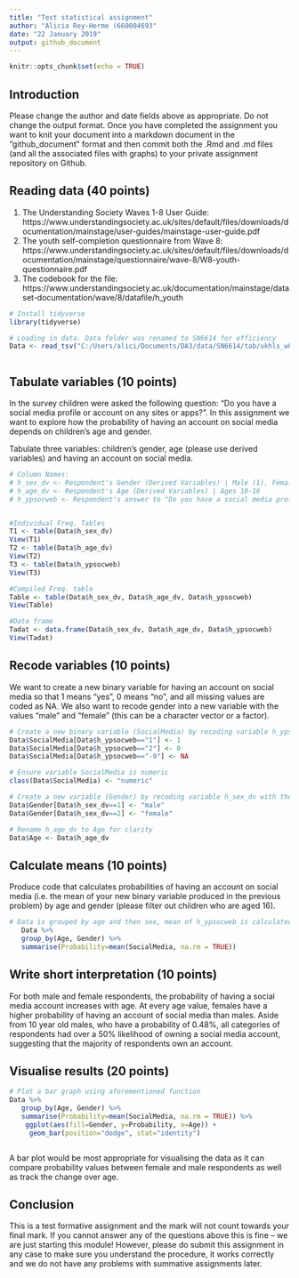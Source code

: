 ```yaml
---
title: "Test statistical assignment"
author: "Alicia Rey-Herme (660004693"
date: "22 January 2019"
output: github_document
---
```


```r
knitr::opts_chunk$set(echo = TRUE)
```

## Introduction

Please change the author and date fields above as appropriate. Do not change the output format. Once you have completed the assignment you want to knit your document into a markdown document in the "github_document" format and then commit both the .Rmd and .md files (and all the associated files with graphs) to your private assignment repository on Github.


## Reading data (40 points)

1) The Understanding Society Waves 1-8 User Guide: https://www.understandingsociety.ac.uk/sites/default/files/downloads/documentation/mainstage/user-guides/mainstage-user-guide.pdf
2) The youth self-completion questionnaire from Wave 8: https://www.understandingsociety.ac.uk/sites/default/files/downloads/documentation/mainstage/questionnaire/wave-8/W8-youth-questionnaire.pdf
3) The codebook for the file: https://www.understandingsociety.ac.uk/documentation/mainstage/dataset-documentation/wave/8/datafile/h_youth

```r

# Install tidyverse
library(tidyverse)

# Loading in data. Data folder was renamed to SN6614 for efficiency
Data <- read_tsv("C:/Users/alici/Documents/DA3/data/SN6614/tab/ukhls_w8/h_youth.tab")



```


## Tabulate variables (10 points)

In the survey children were asked the following question: "Do you have a social media profile or account on any sites or apps?". In this assignment we want to explore how the probability of having an account on social media depends on children's age and gender.

Tabulate three variables: children's gender, age (please use derived variables) and having an account on social media.

```r
# Column Names:
# h_sex_dv <- Respondent's Gender (Derived Variables) | Male (1), Female (2), NA (-9)
# h_age_dv <- Respondent's Age (Derived Variables) | Ages 10-16
# h_ypsocweb <- Respondent's answer to "Do you have a social media profile or account on any sites or apps? | Yes (1), No (2), NA (-9)


#Individual Freq. Tables
T1 <- table(Data$h_sex_dv)
View(T1)
T2 <- table(Data$h_age_dv)
View(T2)
T3 <- table(Data$h_ypsocweb)
View(T3)

#Compiled Freq. table
Table <- table(Data$h_sex_dv, Data$h_age_dv, Data$h_ypsocweb)
View(Table)

#Data frame
Tadat <- data.frame(Data$h_sex_dv, Data$h_age_dv, Data$h_ypsocweb)
View(Tadat)

```

## Recode variables (10 points)

We want to create a new binary variable for having an account on social media so that 1 means "yes", 0 means "no", and all missing values are coded as NA. We also want to recode gender into a new variable with the values "male" and "female" (this can be a character vector or a factor).

```r
# Create a new binary variable (SocialMedia) by recoding variable h_ypsocweb so that 1 means "yes", 0 means "no", missing values as NA
Data$SocialMedia[Data$h_ypsocweb=="1"] <- 1
Data$SocialMedia[Data$h_ypsocweb=="2"] <- 0
Data$SocialMedia[Data$h_ypsocweb=="-9"] <- NA

# Ensure variable SocialMedia is numeric 
class(Data$SocialMedia) <- "numeric"

# Create a new variable (Gender) by recoding variable h_sex_dv with the values "male" and "female"
Data$Gender[Data$h_sex_dv==1] <- "male"
Data$Gender[Data$h_sex_dv==2] <- "female"

# Rename h_age_dv to Age for clarity
Data$Age <- Data$h_age_dv


```

## Calculate means (10 points)

Produce code that calculates probabilities of having an account on social media (i.e. the mean of your new binary variable produced in the previous problem) by age and gender (please filter out children who are aged 16). 

```r

# Data is grouped by age and then sex, mean of h_ypsocweb is calculated for each pairing of the variables.
   Data %>%
   group_by(Age, Gender) %>%
   summarise(Probability=mean(SocialMedia, na.rm = TRUE))


```

## Write short interpretation (10 points)

For both male and female respondents, the probability of having a social media account increases with age. At every age value, females have a higher probability of having an account of social media than males. Aside from 10 year old males, who have a probability of 0.48%, all categories of respondents had over a 50% likelihood of owning a social media account, suggesting that the majority of respondents own an account.

## Visualise results (20 points)

```r

# Plot a bar graph using aforementioned function
Data %>%
   group_by(Age, Gender) %>%
   summarise(Probability=mean(SocialMedia, na.rm = TRUE)) %>%
    ggplot(aes(fill=Gender, y=Probability, x=Age)) +
     geom_bar(position="dodge", stat="identity")



```

A bar plot would be most appropriate for visualising the data as it can compare probability values between female and male respondents as well as track the change over age.

## Conclusion

This is a test formative assignment and the mark will not count towards your final mark. If you cannot answer any of the questions above this is fine -- we are just starting this module! However, please do submit this assignment in any case to make sure you understand the procedure, it works correctly and we do not have any problems with summative assignments later.
